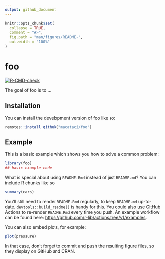```yaml
---
output: github_document
---
```


<!-- README.md is generated from README.Rmd. Please edit that file -->

```r
knitr::opts_chunk$set(
  collapse = TRUE,
  comment = "#>",
  fig.path = "man/figures/README-",
  out.width = "100%"
)
```

# foo

<!-- badges: start -->
[![R-CMD-check](https://github.com/macataci/foo/actions/workflows/R-CMD-check.yaml/badge.svg)](https://github.com/macataci/foo/actions/workflows/R-CMD-check.yaml)
<!-- badges: end -->

The goal of foo is to ...

## Installation

You can install the development version of foo like so:

``` r
remotes::install_github("macataci/foo")
```

## Example

This is a basic example which shows you how to solve a common problem:

```r
library(foo)
## basic example code
```

What is special about using `README.Rmd` instead of just `README.md`? You can include R chunks like so:

```r
summary(cars)
```

You'll still need to render `README.Rmd` regularly, to keep `README.md` up-to-date. `devtools::build_readme()` is handy for this. You could also use GitHub Actions to re-render `README.Rmd` every time you push. An example workflow can be found here: <https://github.com/r-lib/actions/tree/v1/examples>.

You can also embed plots, for example:

```r
plot(pressure)
```

In that case, don't forget to commit and push the resulting figure files, so they display on GitHub and CRAN.
